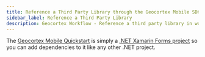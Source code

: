 ```yaml
---
title: Reference a Third Party Library through the Geocortex Mobile SDK
sidebar_label: Reference a Third Party Library
description: Geocortex Workflow - Reference a third party library in workflow for Geocortex Mobile
---
```



The [Geocortex Mobile Quickstart](../mobile/sdk-overview.mdx) is simply a [.NET Xamarin Forms project](https://docs.microsoft.com/en-us/xamarin/get-started/Quickstarts/deepdive?pivots=windows) so you can add dependencies to it like any other .NET project.

<UseCaseContainer>
    <UseCaseCard
        title="Geocortex Mobile SDK Quickstart"
        description="Check out the Geocortex Mobile SDK Quickstart"
        link={useBaseUrl("docs/mobile/sdk-overview")}
    />
</UseCaseContainer>
